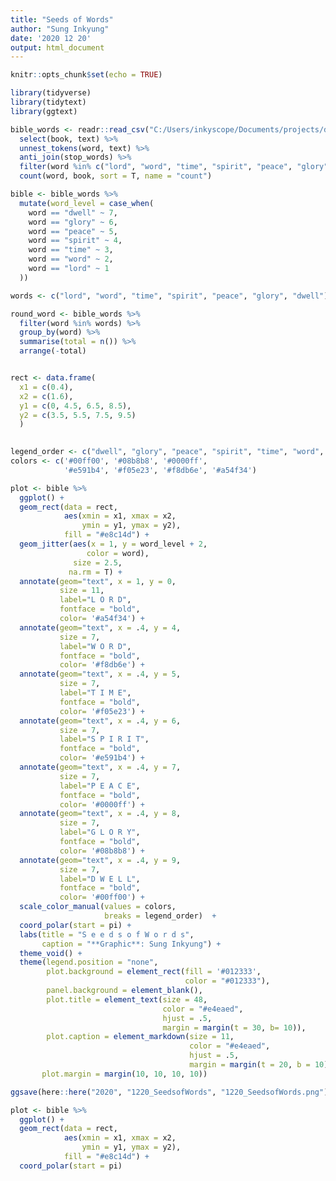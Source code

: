 ```yaml
---
title: "Seeds of Words"
author: "Sung Inkyung"
date: '2020 12 20'
output: html_document
---
```


```r
knitr::opts_chunk$set(echo = TRUE)
```

```r
library(tidyverse)
library(tidytext)
library(ggtext)
```


```r
bible_words <- readr::read_csv("C:/Users/inkyscope/Documents/projects/data/bible_kjv_new.csv") %>% 
  select(book, text) %>% 
  unnest_tokens(word, text) %>% 
  anti_join(stop_words) %>% 
  filter(word %in% c("lord", "word", "time", "spirit", "peace", "glory", "dwell")) %>% 
  count(word, book, sort = T, name = "count") 

```



```r
bible <- bible_words %>% 
  mutate(word_level = case_when(
    word == "dwell" ~ 7,
    word == "glory" ~ 6,
    word == "peace" ~ 5,
    word == "spirit" ~ 4,
    word == "time" ~ 3,
    word == "word" ~ 2,
    word == "lord" ~ 1
  )) 

words <- c("lord", "word", "time", "spirit", "peace", "glory", "dwell")

round_word <- bible_words %>%  
  filter(word %in% words) %>%
  group_by(word) %>% 
  summarise(total = n()) %>% 
  arrange(-total) 



```

```r
rect <- data.frame(
  x1 = c(0.4),
  x2 = c(1.6),
  y1 = c(0, 4.5, 6.5, 8.5), 
  y2 = c(3.5, 5.5, 7.5, 9.5)
  )
  
```


```r
legend_order <- c("dwell", "glory", "peace", "spirit", "time", "word", "lord")
colors <- c('#00ff00', '#08b8b8', '#0000ff', 
            '#e591b4', '#f05e23', '#f8db6e', '#a54f34')

plot <- bible %>% 
  ggplot() + 
  geom_rect(data = rect, 
            aes(xmin = x1, xmax = x2,
                ymin = y1, ymax = y2), 
            fill = "#e8c14d") +
  geom_jitter(aes(x = 1, y = word_level + 2, 
                 color = word), 
              size = 2.5,
             na.rm = T) +
  annotate(geom="text", x = 1, y = 0, 
           size = 11,
           label="L O R D",
           fontface = "bold",
           color= '#a54f34') +
  annotate(geom="text", x = .4, y = 4, 
           size = 7,
           label="W O R D",
           fontface = "bold",
           color= '#f8db6e') +
  annotate(geom="text", x = .4, y = 5, 
           size = 7,
           label="T I M E",
           fontface = "bold",
           color= '#f05e23') +
  annotate(geom="text", x = .4, y = 6, 
           size = 7,
           label="S P I R I T",
           fontface = "bold",
           color= '#e591b4') +
  annotate(geom="text", x = .4, y = 7, 
           size = 7,
           label="P E A C E",
           fontface = "bold",
           color= '#0000ff') +
  annotate(geom="text", x = .4, y = 8, 
           size = 7,
           label="G L O R Y",
           fontface = "bold",
           color= '#08b8b8') +
  annotate(geom="text", x = .4, y = 9, 
           size = 7,
           label="D W E L L",
           fontface = "bold",
           color= '#00ff00') +
  scale_color_manual(values = colors,
                     breaks = legend_order)  +
  coord_polar(start = pi) +
  labs(title = "S e e d s o f W o r d s",
       caption = "**Graphic**: Sung Inkyung") + 
  theme_void() + 
  theme(legend.position = "none",
        plot.background = element_rect(fill = '#012333', 
                                       color = "#012333"),
        panel.background = element_blank(),
        plot.title = element_text(size = 48,
                                  color = "#e4eaed",
                                  hjust = .5,
                                  margin = margin(t = 30, b= 10)),
        plot.caption = element_markdown(size = 11,
                                        color = "#e4eaed",
                                        hjust = .5,
                                        margin = margin(t = 20, b = 10)),
       plot.margin = margin(10, 10, 10, 10))

ggsave(here::here("2020", "1220_SeedsofWords", "1220_SeedsofWords.png"), width = 30, height = 30, units = "cm")
```

```r
plot <- bible %>% 
  ggplot() + 
  geom_rect(data = rect, 
            aes(xmin = x1, xmax = x2,
                ymin = y1, ymax = y2), 
            fill = "#e8c14d") +
  coord_polar(start = pi) 
```

